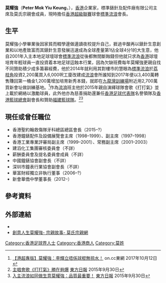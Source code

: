 {{Infobox Person
| name          = 莫耀強 <br> Mok Yiu Keung
| image         = File:Mok Yiu Keung Peter.jpg
| image_size    = 
| birth_date    = {{Birth date and age|1951|6|15}}
| birth_place   = {{HKG-1959}}
| nationality   = {{flagicon|HKG}} [[香港|香港]]
| known_for     = 標準錶針及配件廠有限公司
| education     = 
| alma_mater    =
| employer      = 
| occupation    = 
| height        = 
| weight        = 
| title         = [[香港流浪足球會|標準流浪]]會長
| parents       = 
| children      = 
}}

'''莫耀強'''（'''Peter Mok Yiu Keung'''，{{bd|1951年|6月15日}}），[[香港|香港]]企業家，標準錶針及配件廠有限公司主席及莫氏宗親會成員，現時擔任[[香港超級聯賽|香港超級聯賽]]球會[[香港流浪足球會|標準流浪]]會長。

==生平==
莫耀強小學畢業後因家貧而輟學邊做邊讀夜校提升自己，捱過辛酸再以錶針生意創業和以地產致富而其錶針生意發展迅速成為全球產量第1佔全球4分1的大生意，他自2001年入主本地足球壇球會[[香港流浪足球會|標準流浪]]從後都無間斷蝕錢但他就只求為[[香港|香港]]球壇培育年輕球員一直投資着本地足球這蝕本行業，因為欠缺班費每年莫耀強更親自找不同贊助積少成多籌募經費，他於2014年就利用其對樓市的慧眼為[[香港流浪足球會|標準流浪]]於[[荔枝角|荔枝角]]投資2,200萬買入6,000呎工廈改建成[[香港流浪足球會|流浪]]會所誰知到2017年便以3,400萬轉售賺回第一桶金1,200萬增加培育新秀本錢，就即在[[九龍灣公園|九龍灣訓練場]]附近用2,700萬買新會址做訓練基地。<ref>[http://hk.on.cc/hk/bkn/cnt/sport/20171012/bkn-20171012234416866-1012_00882_001.html 【港超專版】莫耀強：李輝立唔係球棍無掠水！] on.cc東網 2017年10月12日</ref>作為[[香港流浪足球會|流浪]]班主他於2015年親自演繹球隊會歌《打打氣》並上載於網絡以激勵球員，此外他亦為慈善捐助還兼任[[香港足球代表隊|香港足球代表隊]]名譽領隊及[[香港籃球總會|香港籃球總會]]副會長和贊助[[福建籃球隊|福建籃球隊]]。<ref>[http://orientaldaily.on.cc/cnt/sport/20150930/00286_002.html 主唱會歌《打打氣》勝在夠爆] [[東方日報|東方日報]] 2015年9月30日</ref><ref>[http://orientaldaily.on.cc/cnt/sport/20150930/index.html 入主流浪如同做生意莫耀強：品質最重要！] [[東方日報|東方日報]] 2015年9月30日</ref>

==現任或曾任職位==
* 香港聖約翰救傷隊牙科總區總區會長（2015–?）
* 香港鐘錶配件及設備展覽會主席（1998–1999）、副主席（1997–1998）
* 香港工業專業評審局副主席（1999–2001）、常務副主席（2001–2003）
* 建滔化工集團審核委員會（不詳）
* 薪酬委員會及提名委員會成員（不詳）
* 中國鐘錶協會副會長（不詳）
* 深圳市鐘表行業協會副會長（不詳）
* 華富財經獨立非執行董事（2006–?）
* 新會華僑中學董事長（2012–）

==參考資料==
{{reflist}}

==外部連結==
*{{hkfa|8278}}
*[http://hk.moszq.com/v-1169-1.html 創意人生莫耀強- 宗親故事- 莫氏宗親網]

{{DEFAULTSORT:Mok Yiu Keung}} 
[[Category:香港足球界人士|Category:香港足球界人士]]
[[Category:香港商人|Category:香港商人]]
[[Category:莫姓|Category:莫姓]]